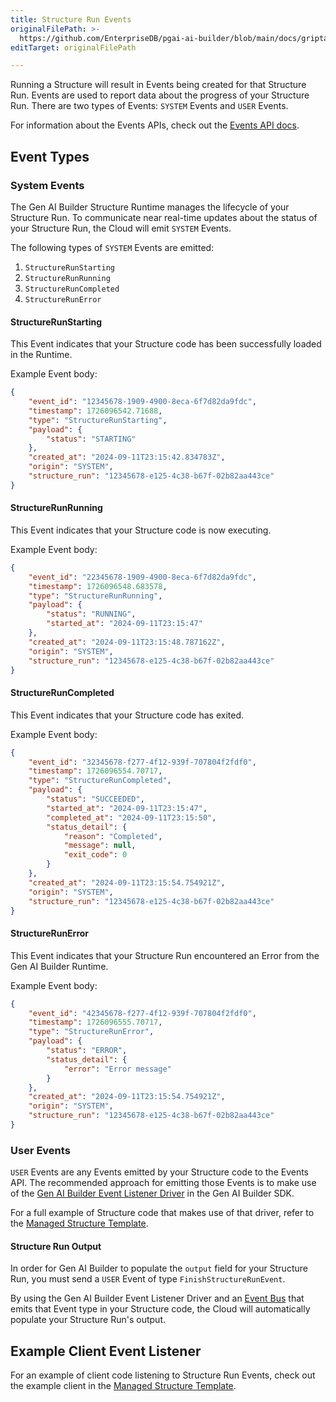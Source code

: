 ```yaml
---
title: Structure Run Events
originalFilePath: >-
  https://github.com/EnterpriseDB/pgai-ai-builder/blob/main/docs/griptape-cloud/structures/structure-run-events.md
editTarget: originalFilePath

---
```


Running a Structure will result in Events being created for that Structure Run. Events are used to report data about the progress of your Structure Run. There are two types of Events: `SYSTEM` Events and `USER` Events.

For information about the Events APIs, check out the [Events API docs](../api#events).

## Event Types

### System Events

The Gen AI Builder Structure Runtime manages the lifecycle of your Structure Run. To communicate near real-time updates about the status of your Structure Run, the Cloud will emit `SYSTEM` Events.

The following types of `SYSTEM` Events are emitted:

1.  `StructureRunStarting`
2.  `StructureRunRunning`
3.  `StructureRunCompleted`
4.  `StructureRunError`

#### StructureRunStarting

This Event indicates that your Structure code has been successfully loaded in the Runtime.

Example Event body:

```json
{
    "event_id": "12345678-1909-4900-8eca-6f7d82da9fdc",
    "timestamp": 1726096542.71688,
    "type": "StructureRunStarting",
    "payload": {
        "status": "STARTING"
    },
    "created_at": "2024-09-11T23:15:42.834783Z",
    "origin": "SYSTEM",
    "structure_run": "12345678-e125-4c38-b67f-02b82aa443ce"
}
```

#### StructureRunRunning

This Event indicates that your Structure code is now executing.

Example Event body:

```json
{
    "event_id": "22345678-1909-4900-8eca-6f7d82da9fdc",
    "timestamp": 1726096548.683578,
    "type": "StructureRunRunning",
    "payload": {
        "status": "RUNNING",
        "started_at": "2024-09-11T23:15:47"
    },
    "created_at": "2024-09-11T23:15:48.787162Z",
    "origin": "SYSTEM",
    "structure_run": "12345678-e125-4c38-b67f-02b82aa443ce"
}
```

#### StructureRunCompleted

This Event indicates that your Structure code has exited.

Example Event body:

```json
{
    "event_id": "32345678-f277-4f12-939f-707804f2fdf0",
    "timestamp": 1726096554.70717,
    "type": "StructureRunCompleted",
    "payload": {
        "status": "SUCCEEDED",
        "started_at": "2024-09-11T23:15:47",
        "completed_at": "2024-09-11T23:15:50",
        "status_detail": {
            "reason": "Completed",
            "message": null,
            "exit_code": 0
        }
    },
    "created_at": "2024-09-11T23:15:54.754921Z",
    "origin": "SYSTEM",
    "structure_run": "12345678-e125-4c38-b67f-02b82aa443ce"
}
```

#### StructureRunError

This Event indicates that your Structure Run encountered an Error from the Gen AI Builder Runtime.

Example Event body:

```json
{
    "event_id": "42345678-f277-4f12-939f-707804f2fdf0",
    "timestamp": 1726096555.70717,
    "type": "StructureRunError",
    "payload": {
        "status": "ERROR",
        "status_detail": {
            "error": "Error message"
        }
    },
    "created_at": "2024-09-11T23:15:54.754921Z",
    "origin": "SYSTEM",
    "structure_run": "12345678-e125-4c38-b67f-02b82aa443ce"
}
```

### User Events

`USER` Events are any Events emitted by your Structure code to the Events API. The recommended approach for emitting those Events is to make use of the
[Gen AI Builder Event Listener Driver](/edb-postgres-ai/1.3/ai-factory/gen-ai/reference/sdk/drivers/event-listener-drivers#gen-ai-builder) in the Gen AI Builder SDK.

For a full example of Structure code that makes use of that driver, refer to the [Managed Structure Template](https://github.com/griptape-ai/managed-structure-template/blob/main/structure.py).

#### Structure Run Output

In order for Gen AI Builder to populate the `output` field for your Structure Run, you must send a `USER` Event of type `FinishStructureRunEvent`.

By using the Gen AI Builder Event Listener Driver and an [Event Bus](/edb-postgres-ai/1.3/ai-factory/gen-ai/reference/sdk/misc) that emits that Event type in your Structure code, the Cloud will automatically populate your Structure Run's output.

## Example Client Event Listener

For an example of client code listening to Structure Run Events, check out the example client in the
[Managed Structure Template](https://github.com/griptape-ai/managed-structure-template/blob/main/example-client/client.py).
